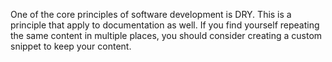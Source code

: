 One of the core principles of software development is DRY. This is a principle that apply to documentation as
well. If you find yourself repeating the same content in multiple places, you
should consider creating a custom snippet to keep your content.

